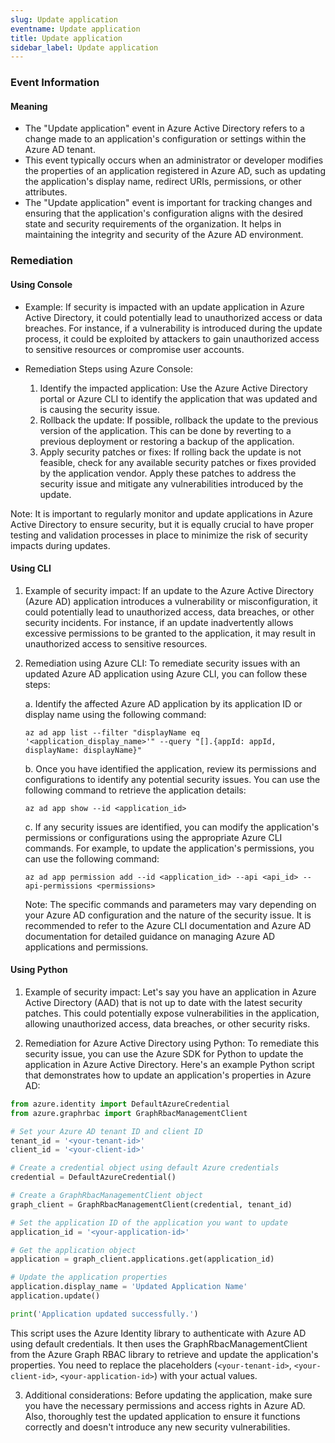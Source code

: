 ```yaml
--- 
slug: Update application
eventname: Update application
title: Update application
sidebar_label: Update application
---
```

                       
### Event Information

#### Meaning

- The "Update application" event in Azure Active Directory refers to a change made to an application's configuration or settings within the Azure AD tenant.
- This event typically occurs when an administrator or developer modifies the properties of an application registered in Azure AD, such as updating the application's display name, redirect URIs, permissions, or other attributes.
- The "Update application" event is important for tracking changes and ensuring that the application's configuration aligns with the desired state and security requirements of the organization. It helps in maintaining the integrity and security of the Azure AD environment.

### Remediation

#### Using Console

- Example: If security is impacted with an update application in Azure Active Directory, it could potentially lead to unauthorized access or data breaches. For instance, if a vulnerability is introduced during the update process, it could be exploited by attackers to gain unauthorized access to sensitive resources or compromise user accounts.

- Remediation Steps using Azure Console:
  1. Identify the impacted application: Use the Azure Active Directory portal or Azure CLI to identify the application that was updated and is causing the security issue.
  2. Rollback the update: If possible, rollback the update to the previous version of the application. This can be done by reverting to a previous deployment or restoring a backup of the application.
  3. Apply security patches or fixes: If rolling back the update is not feasible, check for any available security patches or fixes provided by the application vendor. Apply these patches to address the security issue and mitigate any vulnerabilities introduced by the update.

Note: It is important to regularly monitor and update applications in Azure Active Directory to ensure security, but it is equally crucial to have proper testing and validation processes in place to minimize the risk of security impacts during updates.

#### Using CLI

1. Example of security impact: If an update to the Azure Active Directory (Azure AD) application introduces a vulnerability or misconfiguration, it could potentially lead to unauthorized access, data breaches, or other security incidents. For instance, if an update inadvertently allows excessive permissions to be granted to the application, it may result in unauthorized access to sensitive resources.

2. Remediation using Azure CLI: To remediate security issues with an updated Azure AD application using Azure CLI, you can follow these steps:

   a. Identify the affected Azure AD application by its application ID or display name using the following command:
      ```
      az ad app list --filter "displayName eq '<application_display_name>'" --query "[].{appId: appId, displayName: displayName}"
      ```

   b. Once you have identified the application, review its permissions and configurations to identify any potential security issues. You can use the following command to retrieve the application details:
      ```
      az ad app show --id <application_id>
      ```

   c. If any security issues are identified, you can modify the application's permissions or configurations using the appropriate Azure CLI commands. For example, to update the application's permissions, you can use the following command:
      ```
      az ad app permission add --id <application_id> --api <api_id> --api-permissions <permissions>
      ```

   Note: The specific commands and parameters may vary depending on your Azure AD configuration and the nature of the security issue. It is recommended to refer to the Azure CLI documentation and Azure AD documentation for detailed guidance on managing Azure AD applications and permissions.

#### Using Python

1. Example of security impact: Let's say you have an application in Azure Active Directory (AAD) that is not up to date with the latest security patches. This could potentially expose vulnerabilities in the application, allowing unauthorized access, data breaches, or other security risks.

2. Remediation for Azure Active Directory using Python: To remediate this security issue, you can use the Azure SDK for Python to update the application in Azure Active Directory. Here's an example Python script that demonstrates how to update an application's properties in Azure AD:

```python
from azure.identity import DefaultAzureCredential
from azure.graphrbac import GraphRbacManagementClient

# Set your Azure AD tenant ID and client ID
tenant_id = '<your-tenant-id>'
client_id = '<your-client-id>'

# Create a credential object using default Azure credentials
credential = DefaultAzureCredential()

# Create a GraphRbacManagementClient object
graph_client = GraphRbacManagementClient(credential, tenant_id)

# Set the application ID of the application you want to update
application_id = '<your-application-id>'

# Get the application object
application = graph_client.applications.get(application_id)

# Update the application properties
application.display_name = 'Updated Application Name'
application.update()

print('Application updated successfully.')
```

This script uses the Azure Identity library to authenticate with Azure AD using default credentials. It then uses the GraphRbacManagementClient from the Azure Graph RBAC library to retrieve and update the application's properties. You need to replace the placeholders (`<your-tenant-id>`, `<your-client-id>`, `<your-application-id>`) with your actual values.

3. Additional considerations: Before updating the application, make sure you have the necessary permissions and access rights in Azure AD. Also, thoroughly test the updated application to ensure it functions correctly and doesn't introduce any new security vulnerabilities.


 